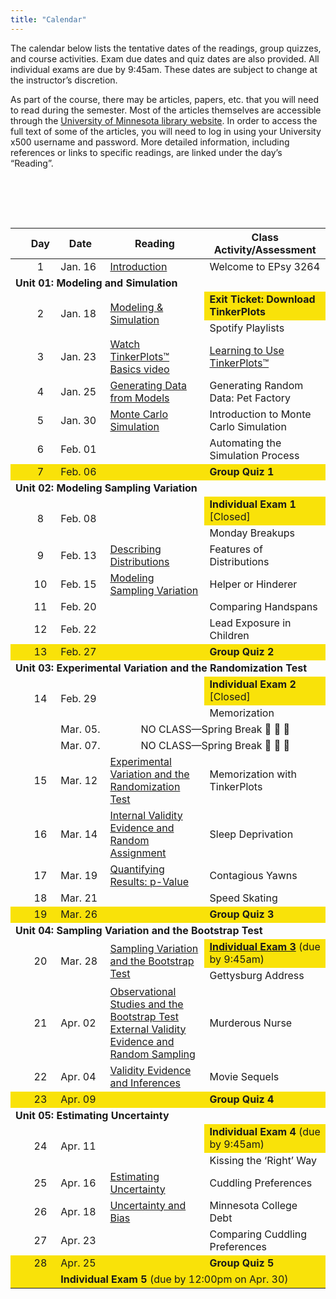 ```yaml
---
title: "Calendar"
---
```



The calendar below lists the tentative dates of the readings, group quizzes, and course activities. Exam due dates and quiz dates are also provided. All individual exams are due by 9:45am. These dates are subject to change at the instructor's discretion.

As part of the course, there may be articles, papers, etc. that you will need to read during the semester. Most of the articles themselves are accessible through the [University of Minnesota library website](http://www.lib.umn.edu). In order to access the full text of some of the articles, you will need to log in using your University x500 username and password. More detailed information, including references or links to specific readings, are linked under the day's "Reading".

<br /><br />


<br />


<table class="table">

<thead>
<tr>
<th style="width:5%;text-align:center"></th>
<th style="width:10%;text-align:center"">Day</th>
<th style="width:10%;">Date</th>
<th style="width:35%;text-align:center">Reading</th>
<th style="width:50%;">Class Activity/Assessment</th>
</tr>
</thead>


<tbody>

<!-- <span style="margin-left:5px; color:#5a067d;font-size:12px;">*[Notes and Script file updated 09-24-2019]*</span></td> -->

<!-- READING <a class="my-link" href="readings/00-welcome-to-8264.html"><span class="fa fa-book"></span></a> -->

<tr>
<td align="center" style="vertical-align:middle;">&nbsp;</td>
<td align="center" style="vertical-align:middle;">1</td>
<td style="vertical-align:middle;">Jan. 16</td>
<td style="vertical-align:middle;">
  [Introduction](https://zief0002.github.io/statistical-thinking/introduction.html)
</td>
<td>Welcome to EPsy 3264</td>
</tr>


<!-- Unit 01: MODELING AND SIMULATION -->

<tr>
<td colspan="5"><b>Unit 01: Modeling and Simulation</b></td>
</tr>


<tr>
<td align="center" style="vertical-align:middle;" rowspan=2>&nbsp;</td>
<td align="center" style="vertical-align:middle;" rowspan=2>2</td>
<td style="vertical-align:middle;" rowspan=2>Jan. 18</td>
<td style="vertical-align:middle;" rowspan=2>
  [Modeling &amp; Simulation](https://zief0002.github.io/statistical-thinking/modeling-simulation.html)
</td>
<td style="background-color: #f9e209">**Exit Ticket: Download TinkerPlots**</td>
</tr>

<tr>
<td style="vertical-align:middle;">Spotify Playlists</td>
</tr>


<tr>
<td align="center" style="vertical-align:middle;">&nbsp;</td>
<td align="center" style="vertical-align:middle;">3</td>
<td style="vertical-align:middle;">Jan. 23</td>
<td style="vertical-align:middle;">
  [Watch TinkerPlots&trade; Basics video](readings/03-learning-tp.html)
</td>
<td>
  [Learning to Use TinkerPlots&trade;](assignments/00-learning-to-use-tinkerplots.html)
</td>
</tr>


<tr>
<td align="center" style="vertical-align:middle;">&nbsp;</td>
<td align="center" style="vertical-align:middle;">4</td>
<td style="vertical-align:middle;">Jan. 25</td>
<td style="vertical-align:middle;">
  [Generating Data from Models](https://zief0002.github.io/statistical-thinking/generating-data-from-models.html)
</td>
<td style="vertical-align:middle;">Generating Random Data: Pet Factory</td>
</tr>


<tr>
<td align="center" style="vertical-align:middle;">&nbsp;</td>
<td align="center" style="vertical-align:middle;">5</td>
<td style="vertical-align:middle;">Jan. 30</td>
<td style="vertical-align:middle;">
  [Monte Carlo Simulation](https://zief0002.github.io/statistical-thinking/monte-carlo-simulation.html)
</td>
<td style="vertical-align:middle;">Introduction to Monte Carlo Simulation</td>
</tr>


<tr>
<td align="center" style="vertical-align:middle;">&nbsp;</td>
<td align="center" style="vertical-align:middle;">6</td>
<td style="vertical-align:middle;">Feb. 01</td>
<td style="vertical-align:middle;"></td>
<td style="vertical-align:middle;">Automating the Simulation Process</td>
</tr>

<tr style="background-color: #f9e209;">
<td align="center" style="vertical-align:middle;">&nbsp;</td>
<td align="center" style="vertical-align:middle;">7</td>
<td style="vertical-align:middle;">Feb. 06</td>
<td style="vertical-align:middle;"></td>
<td style="vertical-align:middle;">**Group Quiz 1**</td>
</tr>


<!-- Unit 02: MODELING SAMPLING VARIATION -->

<tr>
<td colspan="5"><b>Unit 02: Modeling Sampling Variation</b></td>
</tr>

<tr>
<td align="center" style="vertical-align:middle;" rowspan=2>&nbsp;</td>
<td align="center" style="vertical-align:middle;" rowspan=2>8</td>
<td style="vertical-align:middle;" rowspan=2>Feb. 08</td>
<td style="vertical-align:middle;" rowspan=2></td>
<td style="vertical-align:middle; background-color: #f9e209;">
**Individual Exam 1** [Closed]
  <!-- [**Individual Exam 1**](assignments/individual-exam-01.html) (due by 9:45am) -->
</td>
</tr>

<tr>
<td style="vertical-align:middle;">Monday Breakups</td>
</tr>


<tr>
<td align="center" style="vertical-align:middle;">&nbsp;</td>
<td align="center" style="vertical-align:middle;">9</td>
<td style="vertical-align:middle;">Feb. 13</td>
<td style="vertical-align:middle;">
  [Describing Distributions](https://zief0002.github.io/statistical-thinking/describing-distributions.html)
</td>
<td style="vertical-align:middle;">Features of Distributions</td>
</tr>


<tr>
<td align="center" style="vertical-align:middle;">&nbsp;</td>
<td align="center" style="vertical-align:middle;">10</td>
<td style="vertical-align:middle;">Feb. 15</td>
<td style="vertical-align:middle;">
  [Modeling Sampling Variation](https://zief0002.github.io/statistical-thinking/modeling-sampling-variation.html)
</td>
<td style="vertical-align:middle;">Helper or Hinderer</td>
</tr>


<tr>
<td align="center" style="vertical-align:middle;">&nbsp;</td>
<td align="center" style="vertical-align:middle;">11</td>
<td style="vertical-align:middle;">Feb. 20</td>
<td style="vertical-align:middle;"></td>
<td style="vertical-align:middle;">Comparing Handspans</td>
</tr>


<tr>
<td align="center" style="vertical-align:middle;">&nbsp;</td>
<td align="center" style="vertical-align:middle;">12</td>
<td style="vertical-align:middle;">Feb. 22</td>
<td style="vertical-align:middle;"></td>
<td style="vertical-align:middle;">Lead Exposure in Children</td>
</tr>


<tr style="background-color: #f9e209">
<td align="center" style="vertical-align:middle;">&nbsp;</td>
<td align="center" style="vertical-align:middle;">13</td>
<td style="vertical-align:middle;">Feb. 27</td>
<td style="vertical-align:middle;"></td>
<td style="vertical-align:middle;">**Group Quiz 2**</td>
</tr>


<!-- Unit 03: EXPERIMENTAL VARIATION AND THE RANDOMIZATION TEST -->

<tr>
<td colspan="5"><b>Unit 03: Experimental Variation and the Randomization Test</b></td>
</tr>


<tr>
<td align="center" style="vertical-align:middle;" rowspan=2>&nbsp;</td>
<td align="center" style="vertical-align:middle;" rowspan=2>14</td>
<td style="vertical-align:middle;" rowspan=2>Feb. 29</td>
<td style="vertical-align:middle;" rowspan=2></td>
<td style="background-color: #f9e209">
  **Individual Exam 2** [Closed]
  <!-- [**Individual Exam 2**](assignments/individual-exam-02.html) (due by 9:45am) -->
</td>
</tr>

<tr>
<td style="vertical-align:middle;">Memorization</td>
</tr>


<tr>
<td align="center" style="vertical-align:middle;">&nbsp;</td>
<td align="center" style="vertical-align:middle;"></td>
<td style="vertical-align:middle;">Mar. 05.</td>
<td align="center" style="vertical-align:middle;" colspan=2>NO CLASS---Spring Break 🎊 🛌 🎉 </td>
</tr>


<tr>
<td align="center" style="vertical-align:middle;">&nbsp;</td>
<td align="center" style="vertical-align:middle;"></td>
<td style="vertical-align:middle;">Mar. 07.</td>
<td align="center" style="vertical-align:middle;" colspan=2>NO CLASS---Spring Break 🎊 🛌 🎉 </td>
</tr>


<tr>
<td align="center" style="vertical-align:middle;">&nbsp;</td>
<td align="center" style="vertical-align:middle;">15</td>
<td style="vertical-align:middle;">Mar. 12</td>
<td style="vertical-align:middle;">
  [Experimental Variation and the Randomization Test](https://zief0002.github.io/statistical-thinking/experimental-variation-and-the-randomization-test.html)
</td>
<td style="vertical-align:middle;">Memorization with TinkerPlots</td>
</tr>



<tr>
<td align="center" style="vertical-align:middle;">&nbsp;</td>
<td align="center" style="vertical-align:middle;">16</td>
<td style="vertical-align:middle;">Mar. 14</td>
<td style="vertical-align:middle;">
  [Internal Validity Evidence and Random Assignment](https://zief0002.github.io/statistical-thinking/internal-validity-evidence-and-random-assignment.html)
</td>
<td style="vertical-align:middle;">Sleep Deprivation</td>
</tr>


<tr>
<td align="center" style="vertical-align:middle;">&nbsp;</td>
<td align="center" style="vertical-align:middle;">17</td>
<td style="vertical-align:middle;">Mar. 19</td>
<td style="vertical-align:middle;">
  [Quantifying Results: p-Value](https://zief0002.github.io/statistical-thinking/quantifying-results-p-value.html)
</td>
<td style="vertical-align:middle;">Contagious Yawns</td>
</tr>


<tr>
<td align="center" style="vertical-align:middle;">&nbsp;</td>
<td align="center" style="vertical-align:middle;">18</td>
<td style="vertical-align:middle;">Mar. 21</td>
<td style="vertical-align:middle;"></td>
<td style="vertical-align:middle;">Speed Skating</td>
</tr>


<tr style="background-color: #f9e209">
<td align="center" style="vertical-align:middle;">&nbsp;</td>
<td align="center" style="vertical-align:middle;">19</td>
<td style="vertical-align:middle;">Mar. 26</td>
<td style="vertical-align:middle;"></td>
<td style="vertical-align:middle;">**Group Quiz 3**</td>
</tr>


<!-- Unit 04: SAMPLING VARIATION AND THE BOOTSTRAP TEST -->

<tr>
<td colspan="5"><b>Unit 04: Sampling Variation and the Bootstrap Test</b></td>
</tr>


<tr>
<td align="center" style="vertical-align:middle;" rowspan=2>&nbsp;</td>
<td align="center" style="vertical-align:middle;" rowspan=2>20</td>
<td style="vertical-align:middle;" rowspan=2>Mar. 28</td>
<td style="vertical-align:middle;" rowspan=2>
  [Sampling Variation and the Bootstrap Test](https://zief0002.github.io/statistical-thinking/sampling-variation-and-the-bootstrap-test.html)
</td>
<td style="background-color: #f9e209">
  <!-- **Individual Exam 3** (due by 9:45am) -->
 [**Individual Exam 3**](assignments/individual-exam-03.html) (due by 9:45am)
</td>
</tr>


<tr>
<td>Gettysburg Address</td>
</tr>

<tr>
<td align="center" style="vertical-align:middle;">&nbsp;</td>
<td align="center" style="vertical-align:middle;">21</td>
<td style="vertical-align:middle;">Apr. 02</td>
<td style="vertical-align:middle;">
  [Observational Studies and the Bootstrap Test](https://zief0002.github.io/statistical-thinking/observational-studies-and-the-bootstrap-test.html)<br />
   [External Validity Evidence and Random Sampling](https://zief0002.github.io/statistical-thinking/external-validity-evidence-and-random-sampling.html)
</td>
<td style="vertical-align:middle;">Murderous Nurse</td>
</tr>


<tr>
<td align="center" style="vertical-align:middle;">&nbsp;</td>
<td align="center" style="vertical-align:middle;">22</td>
<td style="vertical-align:middle;">Apr. 04</td>
<td style="vertical-align:middle;">
  [Validity Evidence and Inferences](https://zief0002.github.io/statistical-thinking/validity-evidence-and-inferences.html)
</td>
<td style="vertical-align:middle;">Movie Sequels</td>
</tr>



<tr style="background-color: #f9e209">
<td align="center" style="vertical-align:middle;">&nbsp;</td>
<td align="center" style="vertical-align:middle;">23</td>
<td style="vertical-align:middle;">Apr. 09</td>
<td style="vertical-align:middle;"></td>
<td style="vertical-align:middle;">**Group Quiz 4**</td>
</tr>


<!-- Unit 05: ESTIMATING UNCERTAINTY -->

<tr>
<td colspan="5"><b>Unit 05: Estimating Uncertainty</b></td>
</tr>


<tr>
<td align="center" style="vertical-align:middle;" rowspan=2>&nbsp;</td>
<td align="center" style="vertical-align:middle;" rowspan=2>24</td>
<td style="vertical-align:middle;" rowspan=2>Apr. 11</td>
<td style="vertical-align:middle;" rowspan=2></td>
<td style="background-color: #f9e209">
  **Individual Exam 4** (due by 9:45am)
  <!-- [**Individual Exam 4**](assignments/individual-exam-04.html) (due by 9:45am) -->
</td>
</tr>


<tr>
<td>Kissing the 'Right' Way</td>
</tr>


<tr>
<td align="center" style="vertical-align:middle;">&nbsp;</td>
<td align="center" style="vertical-align:middle;">25</td>
<td style="vertical-align:middle;">Apr. 16</td>
<td style="vertical-align:middle;">
  [Estimating Uncertainty](https://zief0002.github.io/statistical-thinking/estimating-uncertainty.html)
</td>
<td style="vertical-align:middle;">Cuddling Preferences</td>
</tr>


<tr>
<td align="center" style="vertical-align:middle;">&nbsp;</td>
<td align="center" style="vertical-align:middle;">26</td>
<td style="vertical-align:middle;">Apr. 18</td>
<td style="vertical-align:middle;">
  [Uncertainty and Bias](https://zief0002.github.io/statistical-thinking/uncertainty-and-bias.html)
</td>
<td style="vertical-align:middle;">Minnesota College Debt</td>
</tr>


<tr>
<td align="center" style="vertical-align:middle;">&nbsp;</td>
<td align="center" style="vertical-align:middle;">27</td>
<td style="vertical-align:middle;">Apr. 23</td>
<td style="vertical-align:middle;"></td>
<td style="vertical-align:middle;">Comparing Cuddling Preferences</td>
</tr>


<tr style="background-color: #f9e209">
<td align="center" style="vertical-align:middle;">&nbsp;</td>
<td align="center" style="vertical-align:middle;">28</td>
<td style="vertical-align:middle;">Apr. 25</td>
<td style="vertical-align:middle;"></td>
<td style="vertical-align:middle;">**Group Quiz 5**</td>
</tr>


<tr style="background-color: #f9e209">
<td align="center" style="vertical-align:middle;">&nbsp;</td>
<td align="center" style="vertical-align:middle;"></td>
<td style="vertical-align:middle;" colspan=3>
  **Individual Exam 5** (due by 12:00pm on Apr. 30)
  <!-- [**Individual Exam 5**](assignments/individual-exam-05.html) (due by 12:00pm on Apr. 30) -->
</td>
</tr>


</tbody>
</table>    



